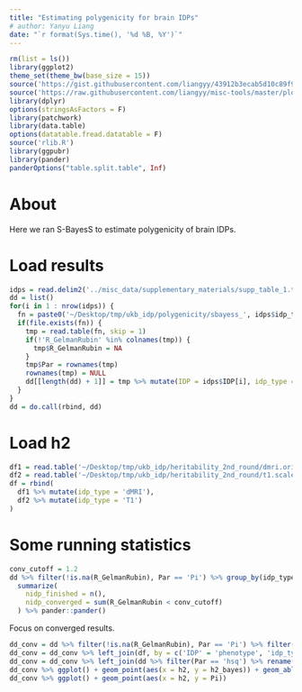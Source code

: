 ```yaml
---
title: "Estimating polygenicity for brain IDPs"
# author: Yanyu Liang
date: "`r format(Sys.time(), '%d %B, %Y')`"
---
```


```r
rm(list = ls())
library(ggplot2)
theme_set(theme_bw(base_size = 15))
source('https://gist.githubusercontent.com/liangyy/43912b3ecab5d10c89f9d4b2669871c9/raw/3ca651cfa53ffccb8422f432561138a46e93710f/my_ggplot_theme.R')
source('https://raw.githubusercontent.com/liangyy/misc-tools/master/plot_tool/plot_tools.R')
library(dplyr)
options(stringsAsFactors = F)
library(patchwork)
library(data.table)
options(datatable.fread.datatable = F)
source('rlib.R')
library(ggpubr)
library(pander)
panderOptions("table.split.table", Inf)

```

# About

Here we ran S-BayesS to estimate polygenicity of brain IDPs.

# Load results

```r
idps = read.delim2('../misc_data/supplementary_materials/supp_table_1.tsv', header = T) %>% mutate(IDP = paste0('IDP-', ukb_field), idp_type = t1_or_dmri) %>% select(IDP, idp_type)
dd = list()
for(i in 1 : nrow(idps)) {
  fn = paste0('~/Desktop/tmp/ukb_idp/polygenicity/sbayess_', idps$idp_type[i], '/idp_hm3_', idps$IDP[i], '.parRes')
  if(file.exists(fn)) {
    tmp = read.table(fn, skip = 1)
    if(!'R_GelmanRubin' %in% colnames(tmp)) {
      tmp$R_GelmanRubin = NA
    }
    tmp$Par = rownames(tmp)
    rownames(tmp) = NULL
    dd[[length(dd) + 1]] = tmp %>% mutate(IDP = idps$IDP[i], idp_type = idps$idp_type[i])
  }
}
dd = do.call(rbind, dd)
```

# Load h2

```r
df1 = read.table('~/Desktop/tmp/ukb_idp/heritability_2nd_round/dmri.original.all_covar.w_pc.tsv.gz', header = T)
df2 = read.table('~/Desktop/tmp/ukb_idp/heritability_2nd_round/t1.scaled.all_covar.w_pc.tsv.gz', header = T)
df = rbind(
  df1 %>% mutate(idp_type = 'dMRI'),
  df2 %>% mutate(idp_type = 'T1')
)
```

# Some running statistics

```r
conv_cutoff = 1.2
dd %>% filter(!is.na(R_GelmanRubin), Par == 'Pi') %>% group_by(idp_type) %>% 
  summarize(
    nidp_finished = n(),
    nidp_converged = sum(R_GelmanRubin < conv_cutoff)
  ) %>% pander::pander()
```

Focus on converged results.

```r
dd_conv = dd %>% filter(!is.na(R_GelmanRubin), Par == 'Pi') %>% filter(R_GelmanRubin < conv_cutoff) %>% rename(Pi = Mean)
dd_conv = dd_conv %>% left_join(df, by = c('IDP' = 'phenotype', 'idp_type'))
dd_conv = dd_conv %>% left_join(dd %>% filter(Par == 'hsq') %>% rename(h2_bayes = Mean), by = c('IDP', 'idp_type'))
dd_conv %>% ggplot() + geom_point(aes(x = h2, y = h2_bayes)) + geom_abline(slope = 1, intercept = 0)
dd_conv %>% ggplot() + geom_point(aes(x = h2, y = Pi)) 
```

